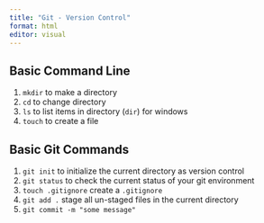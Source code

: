 ```yaml
---
title: "Git - Version Control"
format: html
editor: visual
---
```


## Basic Command Line

1.  `mkdir` to make a directory
2.  `cd` to change directory
3.  `ls` to list items in directory (`dir`) for windows
4.  `touch` to create a file

## Basic Git Commands

1.  `git init` to initialize the current directory as version control
2.  `git status` to check the current status of your git environment
3.  `touch .gitignore` create a `.gitignore`
4.  `git add .` stage all un-staged files in the current directory
5.  `git commit -m "some message"`
